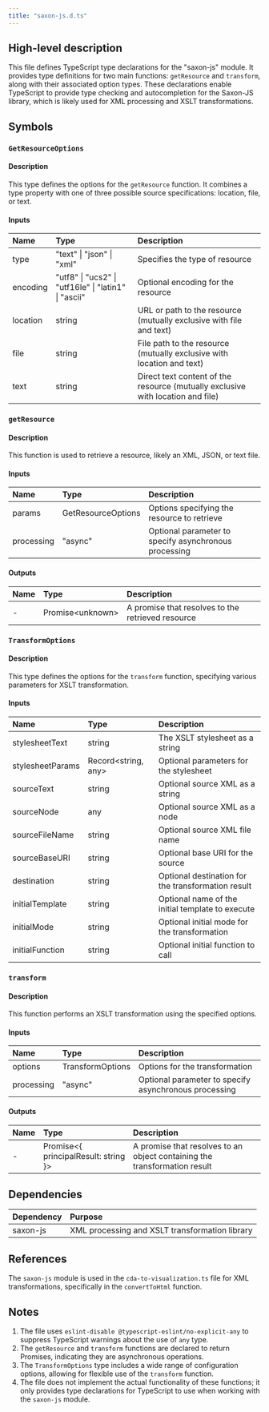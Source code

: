 ```yaml
---
title: "saxon-js.d.ts"
---
```


## High-level description
This file defines TypeScript type declarations for the "saxon-js" module. It provides type definitions for two main functions: `getResource` and `transform`, along with their associated option types. These declarations enable TypeScript to provide type checking and autocompletion for the Saxon-JS library, which is likely used for XML processing and XSLT transformations.

## Symbols

### `GetResourceOptions`
#### Description
This type defines the options for the `getResource` function. It combines a type property with one of three possible source specifications: location, file, or text.

#### Inputs
| Name | Type | Description |
|:-----|:-----|:------------|
| type | "text" \| "json" \| "xml" | Specifies the type of resource |
| encoding | "utf8" \| "ucs2" \| "utf16le" \| "latin1" \| "ascii" | Optional encoding for the resource |
| location | string | URL or path to the resource (mutually exclusive with file and text) |
| file | string | File path to the resource (mutually exclusive with location and text) |
| text | string | Direct text content of the resource (mutually exclusive with location and file) |

### `getResource`
#### Description
This function is used to retrieve a resource, likely an XML, JSON, or text file.

#### Inputs
| Name | Type | Description |
|:-----|:-----|:------------|
| params | GetResourceOptions | Options specifying the resource to retrieve |
| processing | "async" | Optional parameter to specify asynchronous processing |

#### Outputs
| Name | Type | Description |
|:-----|:-----|:------------|
| - | Promise&lt;unknown&gt; | A promise that resolves to the retrieved resource |

### `TransformOptions`
#### Description
This type defines the options for the `transform` function, specifying various parameters for XSLT transformation.

#### Inputs
| Name | Type | Description |
|:-----|:-----|:------------|
| stylesheetText | string | The XSLT stylesheet as a string |
| stylesheetParams | Record&lt;string, any&gt; | Optional parameters for the stylesheet |
| sourceText | string | Optional source XML as a string |
| sourceNode | any | Optional source XML as a node |
| sourceFileName | string | Optional source XML file name |
| sourceBaseURI | string | Optional base URI for the source |
| destination | string | Optional destination for the transformation result |
| initialTemplate | string | Optional name of the initial template to execute |
| initialMode | string | Optional initial mode for the transformation |
| initialFunction | string | Optional initial function to call |

### `transform`
#### Description
This function performs an XSLT transformation using the specified options.

#### Inputs
| Name | Type | Description |
|:-----|:-----|:------------|
| options | TransformOptions | Options for the transformation |
| processing | "async" | Optional parameter to specify asynchronous processing |

#### Outputs
| Name | Type | Description |
|:-----|:-----|:------------|
| - | Promise&lt;\{ principalResult: string \}&gt; | A promise that resolves to an object containing the transformation result |

## Dependencies
| Dependency | Purpose |
|:-----------|:--------|
| saxon-js | XML processing and XSLT transformation library |

## References
The `saxon-js` module is used in the `cda-to-visualization.ts` file for XML transformations, specifically in the `convertToHtml` function.

## Notes
1. The file uses `eslint-disable @typescript-eslint/no-explicit-any` to suppress TypeScript warnings about the use of `any` type.
2. The `getResource` and `transform` functions are declared to return Promises, indicating they are asynchronous operations.
3. The `TransformOptions` type includes a wide range of configuration options, allowing for flexible use of the `transform` function.
4. The file does not implement the actual functionality of these functions; it only provides type declarations for TypeScript to use when working with the `saxon-js` module.
